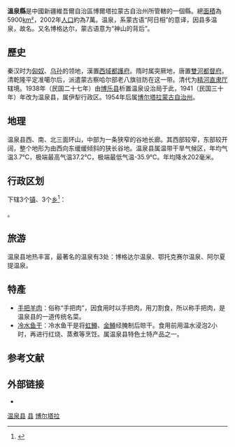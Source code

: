 {{Otheruses|subject=[[中華人民共和國|中國]][[新疆維吾爾自治區|新疆維吾爾自治區]][[博爾塔拉蒙古自治州|博爾塔拉蒙古自治州]]|other=同名的地名|温泉县 (消歧义)}}
{{Infobox China County
|county  = 温泉县
|Photo =
|Photoname=
|state = 新疆维吾尔自治区
|seal =
|officerTitle=
|officer=
|officerTitle2=
|officer2=
|map =
|map size =
|Pinyin = Wēnquán Xiàn
|Belong = [[新疆维吾尔自治区|新疆维吾尔自治区]][[博尔塔拉蒙古自治州|博尔塔拉蒙古自治州]]
|Types= [[县|县]]
|admincode = 652723
|founded =
|seat =
|division = 6
|town = 2
|township = 4
|subdistrict =
|area = 5900[[平方公里|km²]]
|area land =
|area water =
|census yr = 2002年
|pop = 7萬
|density =
|postcode = 833000
| phone code = 909
|areacode=
| carlicense = 新E
| web = www.xjwq.gov.cn
| web_title = 温泉县政府网
}}
'''溫泉縣'''是中國新疆維吾爾自治區博爾塔拉蒙古自治州所管轄的一個縣。總[[面積|面積]]為5900[[平方公里|km²]]，2002年[[人口|人口]]約為7萬。温泉，系蒙古语“阿日相”的意译，因县多温泉，故名。又名博格达尔，蒙古语意为“神山的背后”。

==歷史==
秦汉时为[[匈奴|匈奴]]、[[乌孙|乌孙]]的领地，漢置[[西域都護府|西域都護府]]。隋时属突厥地，唐置[[雙河都督府|雙河都督府]]。清乾隆平定准噶尔后，派遣蒙古察哈尔部老八旗驻防在这一带。清代为[[精河直隶厅|精河直隶厅]]辖境。1938年（民国二十七年）由[[博乐县|博乐县]]析置温泉设治局于此，1941（民国三十年）年改为温泉县，属伊犁行政区。1954年后属[[博尔塔拉蒙古自治州|博尔塔拉蒙古自治州]]。

==地理==
温泉县西、南、北三面环山，中部为一条狭窄的谷地长廊。其西部较窄，东部较开阔，整个地形为由西向东缓缓倾斜的狭长谷地。温泉县属温带干旱气候区，年均气温3.7℃，极端最高气温37.2℃，极端最低气温-35.9℃。年均降水202毫米。

== 行政区划 ==
{{PAGENAMEBASE}}下辖3个[[行政建制镇|镇]]、3个[[乡_(中华人民共和国)|乡]]<ref>{{PRC admin/ref sgc|65/27/23}}</ref>：

{{PRC admin/children|65/27/23}}。

==旅游==
温泉县地热丰富，最著名的温泉有3处：博格达尔温泉、鄂托克赛尔温泉、阿尔夏提温泉。

==特產==
*[[手把羊肉|手把羊肉]]：俗称“手把肉”，因食用时以手把肉，用刀割食，所以称手把肉，是温泉县的一道传统名菜。
*[[冷水鱼干|冷水鱼干]]：冷水鱼干是将[[虹鳟|虹鳟]]、[[金鳟|金鳟]]经腌制后晾干。食用前用温水浸泡2小时，再进行红烧、蒸煮等烹饪。属温泉县特色土特产品之一。

== 参考文献 ==
{{reflist}}

== 外部链接 ==
* {{Official website|http://www.xjwq.gov.cn/|name=温泉县人民政府}}

{{温泉县行政区划}}
{{博尔塔拉蒙古自治州行政区划}}
{{新疆行政区划}}
{{中华人民共和国陆地边境县}}

[[Category:温泉县|]]
[[Category:博尔塔拉县市|县]]
[[Category:新疆县份|博尔塔拉]]